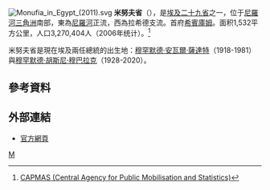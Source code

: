 [[File:Monufia_in_Egypt_(2011).svg|right]]
'''米努夫省'''（{{lang-ar|محافظة المنوفية}}），是[[埃及|埃及]][[埃及行政区划|二十九省]]之一，位于[[尼羅河三角洲|尼羅河三角洲]]南部，東為[[尼羅河|尼羅河]]正流，西為拉希德支流。首府[[希賓庫姆|希賓庫姆]]。面积1,532平方公里，人口3,270,404人（2006年统计）。<ref>[http://www.msrintranet.capmas.gov.eg/pls/indcs/cns_st_001?lang=0&lname= CAPMAS (Central Agency for Public Mobilisation and Statistics)]{{dead link|date=2018年1月 |bot=InternetArchiveBot |fix-attempted=yes }}{{en icon}}</ref>

米努夫省是現在埃及兩任總統的出生地：[[穆罕默德·安瓦爾·薩達特|穆罕默德·安瓦爾·薩達特]]（1918-1981）與[[穆罕默德·胡斯尼·穆巴拉克|穆罕默德·胡斯尼·穆巴拉克]]（1928-2020）。

== 參考資料 ==
{{reflist}}

== 外部連結 ==
* [https://web.archive.org/web/20080516053734/http://www.monofeya.gov.eg/default.aspx 官方網頁] {{ar icon}}

{{Egypt}}
{{Egypt-stub}}

[[Category:埃及行政区划|M]]
